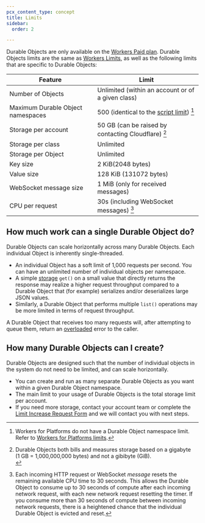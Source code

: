 ```yaml
---
pcx_content_type: concept
title: Limits
sidebar:
  order: 2

---
```



Durable Objects are only available on the [Workers Paid plan](/workers/platform/pricing/#workers). Durable Objects limits are the same as [Workers Limits](/workers/platform/limits/), as well as the following limits that are specific to Durable Objects:

| Feature                           | Limit                                                                |
| --------------------------------- | -------------------------------------------------------------------- |
| Number of Objects                 | Unlimited (within an account or of a given class)                    |
| Maximum Durable Object namespaces | 500 (identical to the [script limit](/workers/platform/limits/)) [^1]|
| Storage per account               | 50 GB (can be raised by contacting Cloudflare) [^2]                  |
| Storage per class                 | Unlimited                                                            |
| Storage per Object                | Unlimited                                                            |
| Key size                          | 2 KiB(2048 bytes)                                                    |
| Value size                        | 128 KiB (131072 bytes)                                               |
| WebSocket message size            | 1 MiB (only for received messages)                                   |
| CPU per request                   | 30s (including WebSocket messages) [^3]                              |

[^1]: Workers for Platforms do not have a Durable Object namespace limit. Refer to [Workers for Platforms limits](/cloudflare-for-platforms/workers-for-platforms/platform/limits/#durable-object-namespace-limits).

[^2]: Durable Objects both bills and measures storage based on a gigabyte <br/> (1 GB = 1,000,000,000 bytes) and not a gibibyte (GiB). <br/>

[^3]: Each incoming HTTP request or WebSocket *message* resets the remaining available CPU time to 30 seconds. This allows the Durable Object to consume up to 30 seconds of compute after each incoming network request, with each new network request resetting the timer. If you consume more than 30 seconds of compute between incoming network requests, there is a heightened chance that the individual Durable Object is evicted and reset.

<Render file="limits_increase" product="workers" />

## How much work can a single Durable Object do?

Durable Objects can scale horizontally across many Durable Objects. Each individual Object is inherently single-threaded.

- An individual Object has a soft limit of 1,000 requests per second. You can have an unlimited number of individual objects per namespace.
- A simple [storage](/durable-objects/api/transactional-storage-api/) `get()` on a small value that directly returns the response may realize a higher request throughput compared to a Durable Object that (for example) serializes and/or deserializes large JSON values.
- Similarly, a Durable Object that performs multiple `list()` operations may be more limited in terms of request throughput.

A Durable Object that receives too many requests will, after attempting to queue them, return an [overloaded](/durable-objects/observability/troubleshooting/#durable-object-is-overloaded) error to the caller.

## How many Durable Objects can I create?

Durable Objects are designed such that the number of individual objects in the system do not need to be limited, and can scale horizontally.

- You can create and run as many separate Durable Objects as you want within a given Durable Object namespace.
- The main limit to your usage of Durable Objects is the total storage limit per account.
- If you need more storage, contact your account team or complete the [Limit Increase Request Form](https://forms.gle/ukpeZVLWLnKeixDu7) and we will contact you with next steps.
